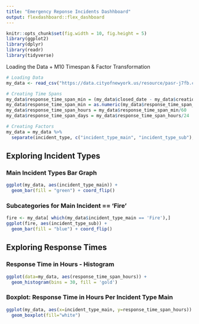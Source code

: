 ```yaml
---
title: "Emergency Reponse Incidents Dashhboard"
output: flexdashboard::flex_dashboard
---
```


```r
knitr::opts_chunk$set(fig.width = 10, fig.height = 5)
library(ggplot2)
library(dplyr)
library(readr)
library(tidyverse)
```

Loading the Data + M10 Timespan & Factor Transformation
```r
# Loading Data
my_data <- read_csv("https://data.cityofnewyork.us/resource/pasr-j7fb.csv")

# Creating Time Spans
my_data$response_time_span_min = (my_data$closed_date - my_data$creation_date)
my_data$response_time_span_min = as.numeric(my_data$response_time_span_min)
my_data$response_time_span_hours = my_data$response_time_span_min/60
my_data$response_time_span_days = my_data$response_time_span_hours/24

# Creating Factors
my_data = my_data %>%
  separate(incident_type, c("incident_type_main", "incident_type_sub"), "-")
```

## Exploring Incident Types

### Main Incident Types Bar Graph
```r
ggplot(my_data, aes(incident_type_main)) +
  geom_bar(fill = "green") + coord_flip()
```

### Subcategories for Main Incident == 'Fire'
```r
fire <- my_data[ which(my_data$incident_type_main == 'Fire'),]
ggplot(fire, aes(incident_type_sub)) +
  geom_bar(fill = "blue") + coord_flip()
```

## Exploring Response Times

### Response Time in Hours - Histogram 
```r
ggplot(data=my_data, aes(response_time_span_hours)) + 
  geom_histogram(bins = 30, fill = 'gold')
```

### Boxplot: Response Time in Hours Per Incident Type Main 
```r
ggplot(my_data, aes(x=incident_type_main, y=response_time_span_hours)) + 
  geom_boxplot(fill="white")
```

